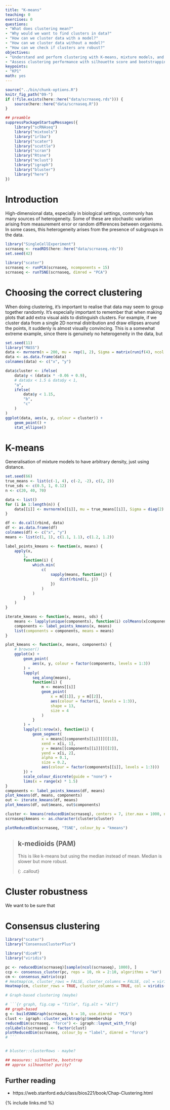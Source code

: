 ```yaml
---
title: "K-means"
teaching: 0
exercises: 0
questions:
- "What does clustering mean?"
- "Why would we want to find clusters in data?"
- "How can we cluster data with a model?"
- "How can we cluster data without a model?"
- "How can we check if clusters are robust?"
objectives:
- "Understand and perform clustering with K-means, mixture models, and hierarchical clustering."
- "Assess clustering performance with silhouette score and bootstrapping/consensus clustering."
keypoints:
- "KP1"
math: yes
---
```



```r
source("../bin/chunk-options.R")
knitr_fig_path("09-")
if (!file.exists(here::here("data/scrnaseq.rds"))) {
    source(here::here("data/scrnaseq.R"))
}
```

```r
## preamble
suppressPackageStartupMessages({
    library("scRNAseq")
    library("mixtools")
    library("irlba")
    library("scater")
    library("scuttle")
    library("scran")
    library("Rtsne")
    library("mclust")
    library("igraph")
    library("bluster")
    library("here")
})
```

# Introduction

High-dimensional data, especially in biological settings, commonly has
many sources of heterogeneity. Some of these are stochastic variation
arising from measurement error or random differences between organisms. In
some cases, this heterogeneity arises from the presence of subgroups in the
data.

```r
library("SingleCellExperiment")
scrnaseq <- readRDS(here::here("data/scrnaseq.rds"))
set.seed(42)
```

```r
library("scater")
scrnaseq <- runPCA(scrnaseq, ncomponents = 15)
scrnaseq <- runTSNE(scrnaseq, dimred = "PCA")
```


# Choosing the correct clustering

When doing clustering, it's important to realise that data may seem to
group together randomly. It's especially important to remember that when making
plots that add extra visual aids to distinguish clusters. For example, if we
cluster data from a single 2D normal distribution and draw ellipses around the
points, it suddenly is almost visually convincing. This is a somewhat extreme
example, since there is genuinely no heterogeneity in the data, but

```r
set.seed(11)
library("MASS")
data <- mvrnorm(n = 200, mu = rep(1, 2), Sigma = matrix(runif(4), ncol = 2))
data <- as.data.frame(data)
colnames(data) <- c("x", "y")

data$cluster <- ifelse(
    data$y < (data$x * -0.06 + 0.9),
    # data$x < 1.5 & data$y < 1,
    "a",
    ifelse(
        data$y < 1.15,
        "b",
        "c"
    )
)
ggplot(data, aes(x, y, colour = cluster)) +
    geom_point() +
    stat_ellipse()
```

# K-means

Generalisation of mixture models to have arbitrary density, just using distance.

```r
set.seed(66)
true_means <- list(c(-1, 4), c(-2, -2), c(2, 2))
true_sds <- c(0.5, 1, 0.12)
n <- c(20, 40, 70)

data <- list()
for (i in 1:length(n)) {
    data[[i]] <- mvrnorm(n[[i]], mu = true_means[[i]], Sigma = diag(2) * true_sds[[i]])
}

df <- do.call(rbind, data)
df <- as.data.frame(df)
colnames(df) <- c("x", "y")
means <- list(c(1, 1), c(1.1, 1.1), c(1.2, 1.2))

label_points_kmeans <- function(x, means) {
    apply(x,
        1,
        function(i) {
            which.min(
                c(
                    sapply(means, function(j) {
                        dist(rbind(i, j))
                    })
                )
            )
        }
    )
}

iterate_kmeans <- function(x, means, sds) {
    means <- lapply(unique(components), function(i) colMeans(x[components == i, ]))
    components <- label_points_kmeans(x, means)
    list(components = components, means = means)
}

plot_kmeans <- function(x, means, components) {
    # browser()
    ggplot(x) +
        geom_point(
            aes(x, y, colour = factor(components, levels = 1:3))
        ) +
        lapply(
            seq_along(means),
            function(i) {
                m <- means[[i]]
                geom_point(
                    x = m[[1]], y = m[[2]],
                    aes(colour = factor(i, levels = 1:3)),
                    shape = 13,
                    size = 4
                )
            }
        ) +
        lapply(1:nrow(x), function(i) {
            geom_segment(
                x = means[[components[[i]]]][[1]],
                xend = x[i, 1],
                y = means[[components[[i]]]][[2]],
                yend = x[i, 2],
                alpha = 0.1,
                size = 0.2,
                aes(colour = factor(components[[i]], levels = 1:3)))
        }) +
        scale_colour_discrete(guide = "none") +
        lims(x = range(x) * 1.5)
}
components <- label_points_kmeans(df, means)
plot_kmeans(df, means, components)
out <- iterate_kmeans(df, means)
plot_kmeans(df, out$means, out$components)
```




```r
cluster <- kmeans(reducedDim(scrnaseq), centers = 7, iter.max = 1000, nstart = 100)
scrnaseq$kmeans <- as.character(cluster$cluster)

plotReducedDim(scrnaseq, "TSNE", colour_by = "kmeans")
```

> ## k-medioids (PAM)
> 
> This is like k-means but using the median instead of mean. Median is slower
> but more robust.
>
> 
{: .callout}

# Cluster robustness

We want to be sure that

# Consensus clustering

```r
library("scater")
library("ConsensusClusterPlus")

library("diceR")
library("viridis")

pc <- reducedDim(scrnaseq)[sample(ncol(scrnaseq), 1000), ]
ccp <- consensus_cluster(pc, reps = 10, nk = 2:10, algorithms = "km")
cm <- consensus_matrix(ccp)
# Heatmap(cm, cluster_rows = FALSE, cluster_columns = FALSE, col = viridis(100))
Heatmap(cm, cluster_rows = TRUE, cluster_columns = TRUE, col = viridis(100))
```

```r

# Graph-based clustering (maybe)

# ```{r graph, fig.cap = "Title", fig.alt = "Alt"}
## graph-based
g <- buildSNNGraph(scrnaseq, k = 10, use.dimred = "PCA")
clust <- igraph::cluster_walktrap(g)$membership
reducedDim(scrnaseq, "force") <- igraph::layout_with_fr(g)
colLabels(scrnaseq) <- factor(clust)
plotReducedDim(scrnaseq, colour_by = "label", dimred = "force")
# ```


# bluster::clusterRows - maybe?

## measures: silhouette, bootstrap
## approx silhouette? purity?
```

## Further reading

- https://web.stanford.edu/class/bios221/book/Chap-Clustering.html



{% include links.md %}

